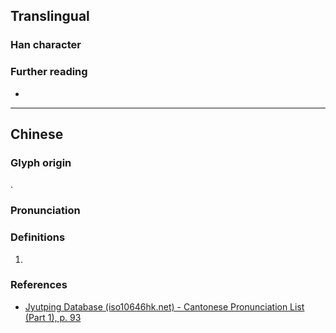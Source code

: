 {{character info}}
==Translingual==

===Han character===
{{Han char|rn=38|rad=女|as=08|sn=11|four=|canj=VOMB|ids=⿰女侖}}

===Further reading===
* {{Han ref|kx=0265.170|dkj=06434|hdz=21060.050|uh=5A68|ud=23144}}

----

==Chinese==
{{zh-forms}}

===Glyph origin===
{{Han compound|女|侖|c1=s|c2=p|ls=psc|t1=woman}}.

===Pronunciation===
{{zh-pron
|m=lún
|c=leon4
|mc=y
|oc=y
|cat=
}}

===Definitions===
{{head|zh|Han character}}

# {{rfdef|zh}}

===References===
* [http://www.iso10646hk.net/jp/document/download.jsp Jyutping Database (iso10646hk.net) - Cantonese Pronunciation List (Part 1), p. 93]